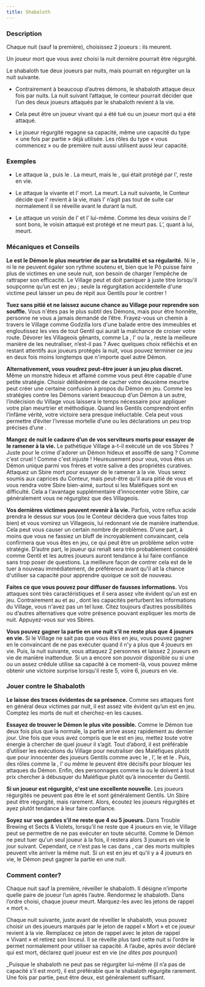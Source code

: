 ```yaml
---
title: Shabaloth
---
```



<Role SHABALOTH header />

### Description

Chaque nuit (sauf la première), choisissez 2 joueurs : ils meurent.

Un joueur mort que vous avez choisi la nuit dernière pourrait être régurgité.

Le shabaloth tue deux joueurs par nuits, mais pourrait en régurgiter un la nuit suivante.

-   Contrairement à beaucoup d’autres démons, le shabaloth attaque deux fois par nuits. La nuit suivant l’attaque, le conteur pourrait décider que l’un des deux joueurs attaqués par le shabaloth revient à la vie.

-   Cela peut être un joueur vivant qui a été tué ou un joueur mort qui a été attaqué.

-   Le joueur régurgité regagne sa capacité, même une capacité du type « une fois par partie » déjà utilisée. Les rôles du type « vous commencez » ou de première nuit aussi utilisent aussi leur capacité.

### Exemples

- Le <Role SHABALOTH /> attaque la <Role COMMERE />, puis le <Role PARIEUR />. La <Role COMMERE /> meurt, mais le <Role PARIEUR />, qui était protégé par l'<Role AUBERGISTE />, reste en vie.

- Le <Role SHABALOTH /> attaque la <Role COURTISANE /> vivante et l'<Role EXORCISTE /> mort. La <Role COURTISANE /> meurt. La nuit suivante, le Conteur décide que l'<Role EXORCISTE /> revient à la vie, mais l’<Role EXORCISTE /> n’agit pas tout de suite car normalement il se réveille avant le <Role SHABALOTH /> durant la nuit.

- Le <Role SHABALOTH /> attaque un voisin de l’<Role HERBORISTE /> et l’<Role HERBORISTE /> lui-même. Comme les deux voisins de l’<Role HERBORISTE /> sont bons, le voisin attaqué est protégé et ne meurt pas. L’<Role HERBORISTE />, quant à lui, meurt.

### Mécaniques et Conseils

**Le <Role SHABALOTH /> est le Démon le plus meurtrier de <Module BAD_MOON_RISING /> par sa brutalité et sa régularité.** Ni le <Role PUKKA />, ni le <Role ZOMBUUL /> ne peuvent égaler son rythme soutenu et, bien que le Pô puisse faire plus de victimes en une seule nuit, son besoin de charger l’empêche de rattraper son efficacité. Le Village peut et doit paniquer à juste titre lorsqu'il soupçonne qu’un <Role SHABALOTH /> est en jeu ; seule la régurgitation accidentelle d'une victime peut laisser un peu de répit aux Gentils pour le contrer !

**Tuez sans pitié et ne laissez aucune chance au Village pour reprendre son souffle.** Vous n'êtes pas le plus subtil des Démons, mais pour être honnête, personne ne vous a jamais demandé de l’être. Frayez-vous un chemin à travers le Village comme Godzilla lors d'une balade entre des immeubles et engloutissez les vies de tout Gentil qui aurait la malchance de croiser votre route. Dévorer les Villageois gênants, comme La <Role FEMME_DE_CHAMBRE />, l'<Role EXORCISTE /> ou la <Role COURTISANE />, reste la meilleure manière de les neutraliser, n’est-il pas ? Avec quelques choix réfléchis et en restant attentifs aux joueurs protégés la nuit, vous pouvez terminer ce jeu en deux fois moins longtemps que n'importe quel autre Démon.

**Alternativement, vous voudrez peut-être jouer à un jeu plus discret.** Même un monstre hideux et affamé comme vous peut être capable d'une petite stratégie. Choisir délibérément de cacher votre deuxième meurtre peut créer une certaine confusion à propos du Démon en jeu. Comme les stratégies contre les Démons varient beaucoup d’un Démon à un autre, l’indécision du Village vous laissera le temps nécessaire pour appliquer votre plan meurtrier et méthodique. Quand les Gentils comprendront enfin l’infâme vérité, votre victoire sera presque inéluctable. Cela peut vous permettre d’éviter l’ivresse mortelle d’une <Role COURTISANE /> ou les déclarations un peu trop précises d’une <Role COMMERE />.

**Mangez de nuit le cadavre d’un de vos serviteurs morts pour essayer de le ramener à la vie.** Le pathétique Village a-t-il exécuté un de vos Sbires ? Juste pour le crime d'adorer un Démon hideux et assoiffé de sang ? Comme c'est cruel !  Comme c'est injuste ! Heureusement pour vous, vous êtes un Démon unique parmi vos frères et votre salive a des propriétés curatives. Attaquez un Sbire mort pour essayer de le ramener à la vie. Vous serez soumis aux caprices du Conteur, mais peut-être qu'il aura pitié de vous et vous rendra votre Sbire bien-aimé, surtout si les Maléfiques sont en difficulté. Cela a l'avantage supplémentaire d’innocenter votre Sbire, car généralement vous ne régurgitez que des Villageois.

**Vos dernières victimes peuvent revenir à la vie.** Parfois, votre reflux acide prendra le dessus sur vous (ou le Conteur décidera que vous faites trop bien) et vous vomirez un Villageois, lui redonnant vie de manière inattendue. Cela peut vous causer un certain nombre de problèmes. D'une part, à moins que vous ne fassiez un bluff de <Role PROFESSEUR /> incroyablement convaincant, cela confirmera que vous êtes en jeu, ce qui peut être un problème selon votre stratégie. D’autre part, le joueur qui renaît sera très probablement considéré comme Gentil et les autres joueurs auront tendance à lui faire confiance sans trop poser de questions. La meilleure façon de contrer cela est de le tuer à nouveau immédiatement, de préférence avant qu'il ait la chance d'utiliser sa capacité pour apprendre quoique ce soit de nouveau.

**Faites ce que vous pouvez pour diffuser de fausses informations.** Vos attaques sont très caractéristiques et il sera assez vite évident qu'un <Role SHABALOTH /> est en jeu. Contrairement au <Role ZOMBUUL /> et au <Role PUKKA />, dont les capacités perturbent les informations du Village, vous n'avez pas un tel luxe. Citez toujours d’autres possibilités ou d’autres alternatives que votre présence pouvant expliquer les morts de nuit. Appuyez-vous sur vos Sbires.

**Vous pouvez gagner la partie en une nuit s’il ne reste plus que 4 joueurs en vie.** Si le Village ne sait pas que vous êtes en jeu, vous pouvez gagner en le convaincant de ne pas exécuter quand il n'y a plus que 4 joueurs en vie. Puis, la nuit suivante, vous attaquez 2 personnes et laissez 2 joueurs en vie de manière inattendue. Si un <Role ASSASSIN /> a encore son pouvoir disponible ou si une <Role COMMERE /> ou un <Role PARIEUR /> assez crédule utilise sa capacité à ce moment-là, vous pouvez même obtenir une victoire surprise lorsqu'il reste 5, voire 6, joueurs en vie.

### Jouer contre le Shabaloth

**Le <Role SHABALOTH /> laisse des traces évidentes de sa présence.** Comme ses attaques font en général deux victimes par nuit, il est assez vite évident qu’un <Role SHABALOTH /> est en jeu. Comptez les morts de nuit et cherchez-en les causes.

**Essayez de trouver le Démon le plus vite possible.** Comme le Démon tue deux fois plus que la normale, la partie arrive assez rapidement au dernier jour. Une fois que vous avez compris que le <Role SHABALOTH /> est en jeu, mettez toute votre énergie à chercher de quel joueur il s’agit. Tout d’abord, il est préférable d’utiliser les exécutions du Village pour neutraliser des Maléfiques plutôt que pour innocenter des joueurs Gentils comme avec le <Role MARIN />, l’<Role HERBORISTE />, le <Role PACIFISTE /> et le <Role FOU />. Puis, des rôles comme la <Role COURTISANE />, l’<Role EXORCISTE /> ou même le <Role MENESTREL /> peuvent être décisifs pour bloquer les attaques du Démon. Enfin, des personnages comme la <Role FEMME_DE_CHAMBRE /> ou le <Role PARIEUR /> doivent à tout prix chercher à débusquer du Maléfique plutôt qu’à innocenter du Gentil.

**Si un joueur est régurgité, c'est une excellente nouvelle.** Les joueurs régurgités ne peuvent pas être le <Role SHABALOTH /> et sont généralement Gentils. Un Sbire peut être régurgité, mais rarement. Alors, écoutez les joueurs régurgités et ayez plutôt tendance à leur faire confiance.

**Soyez sur vos gardes s’il ne reste que 4 ou 5 joueurs.** Dans Trouble Brewing et Sects & Violets, lorsqu’il ne reste que 4 joueurs en vie, le Village peut se permettre de ne pas exécuter en toute sécurité. Comme le Démon ne peut tuer qu'un seul joueur à la fois, il restera alors 3 joueurs en vie le jour suivant. Cependant, ce n'est pas le cas dans <Module BAD_MOON_RISING />, car des morts multiples peuvent vite arriver la même nuit. Si un <Role SHABALOTH /> est en jeu et qu'il y a 4 joueurs en vie, le Démon peut gagner la partie en une nuit.

### Comment conter?

Chaque nuit sauf la première, réveiller le shabaloth. Il désigne n’importe quelle paire de joueur l’un après l’autre. Rendormez le shabaloth. Dans l’ordre choisi, chaque joueur meurt. Marquez-les avec les jetons de rappel « mort ».

Chaque nuit suivante, juste avant de réveiller le shabaloth, vous pouvez choisir un des joueurs marqués par le jeton de rappel « Mort » et ce joueur revient à la vie. Remplacez ce jeton de rappel avec le jeton de rappel « Vivant » et retirez son linceul. Il se réveille plus tard cette nuit si l’ordre le permet normalement pour utiliser sa capacité. A l’aube, après avoir déclaré qui est mort, déclarez quel joueur est en vie (_ne dites pas pourquoi_)

_Puisque le shabaloth ne peut pas se régurgiter lui-même (il n’a pas de capacité s’il est mort), il est préférable que le shabaloth régurgite rarement. Une fois par partie, peut être deux, est généralement suffisant.